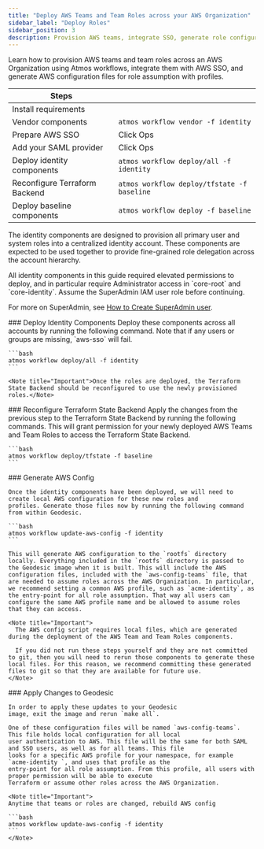 ```yaml
---
title: "Deploy AWS Teams and Team Roles across your AWS Organization"
sidebar_label: "Deploy Roles"
sidebar_position: 3
description: Provision AWS teams, integrate SSO, generate role configurations.
---
```


<Intro>
  Learn how to provision AWS teams and team roles across an AWS Organization using Atmos workflows, integrate them with AWS SSO, and generate AWS configuration files for role assumption with profiles.
</Intro>

| Steps                         |                                             |
| ----------------------------- | ------------------------------------------- |
| Install requirements          |                                             |
| Vendor components             | `atmos workflow vendor -f identity`         |
| Prepare AWS SSO               | Click Ops                                   |
| Add your SAML provider        | Click Ops                                   |
| Deploy identity components    | `atmos workflow deploy/all -f identity`     |
| Reconfigure Terraform Backend | `atmos workflow deploy/tfstate -f baseline` |
| Deploy baseline components    | `atmos workflow deploy -f baseline`         |

The identity components are designed to provision all primary user and system roles into a centralized identity account.
These components are expected to be used together to provide fine-grained role delegation across the account hierarchy.

<Note title="Important">
  All identity components in this guide required elevated permissions to deploy, and in particular require Administrator access in `core-root` and `core-identity`. Assume the SuperAdmin IAM user role before continuing.

  For more on SuperAdmin, see [How to Create SuperAdmin user](/layers/accounts/tutorials/how-to-create-superadmin-user/).
</Note>

<Steps>

  <Step>
    ### <StepNumber/> Deploy Identity Components
    Deploy these components across all accounts by running the following command. Note that if any users or groups are
    missing, `aws-sso` will fail.

    ```bash
    atmos workflow deploy/all -f identity
    ```

    <Note title="Important">Once the roles are deployed, the Terraform State Backend should be reconfigured to use the newly provisioned roles.</Note>
  </Step>

  <Step>
    ### <StepNumber/> Reconfigure Terraform State Backend
    Apply the changes from the previous step to the Terraform State Backend by running the following commands. This will grant permission for your newly deployed AWS Teams and Team Roles to access the Terraform State Backend.

    ```bash
    atmos workflow deploy/tfstate -f baseline
    ```
  </Step>

  <Step>
    ### <StepNumber/>  Generate AWS Config

    Once the identity components have been deployed, we will need to create local AWS configuration for these new roles and
    profiles. Generate those files now by running the following command from within Geodesic.

    ```bash
    atmos workflow update-aws-config -f identity
    ```

    This will generate AWS configuration to the `rootfs` directory locally. Everything included in the `rootfs` directory is passed to the Geodesic image when it is built. This will include the AWS configuration files, included with the `aws-config-teams` file, that are needed to assume roles across the AWS Organization. In particular, we recommend setting a common AWS profile, such as `acme-identity`, as the entry-point for all role assumption. That way all users can configure the same AWS profile name and be allowed to assume roles that they can access.

    <Note title="Important">
      The AWS config script requires local files, which are generated during the deployment of the AWS Team and Team Roles components.

      If you did not run these steps yourself and they are not committed to git, then you will need to rerun those components to generate these local files. For this reason, we recommend committing these generated files to git so that they are available for future use.
    </Note>
  </Step>

  <Step>
    ### <StepNumber/> Apply Changes to Geodesic

    In order to apply these updates to your Geodesic
    image, exit the image and rerun `make all`.

    One of these configuration files will be named `aws-config-teams`. This file holds local configuration for all local
    user authentication to AWS. This file will be the same for both SAML and SSO users, as well as for all teams. This file
    looks for a specific AWS profile for your namespace, for example `acme-identity `, and uses that profile as the
    entry-point for all role assumption. From this profile, all users with proper permission will be able to execute
    Terraform or assume other roles across the AWS Organization.

    <Note title="Important">
    Anytime that teams or roles are changed, rebuild AWS config

    ```bash
    atmos workflow update-aws-config -f identity
    ```
    </Note>

  </Step>
</Steps>

